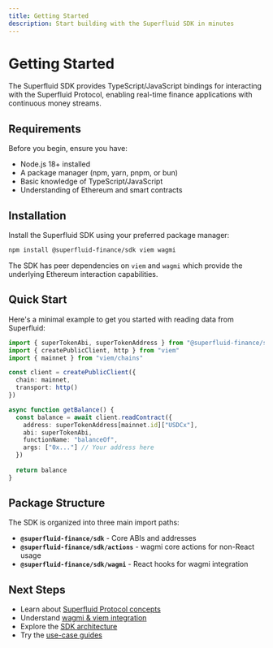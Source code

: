 ```yaml
---
title: Getting Started
description: Start building with the Superfluid SDK in minutes
---
```


# Getting Started

The Superfluid SDK provides TypeScript/JavaScript bindings for interacting with the Superfluid Protocol, enabling real-time finance applications with continuous money streams.

## Requirements

Before you begin, ensure you have:

- Node.js 18+ installed
- A package manager (npm, yarn, pnpm, or bun)
- Basic knowledge of TypeScript/JavaScript
- Understanding of Ethereum and smart contracts

## Installation

Install the Superfluid SDK using your preferred package manager:

```bash npm2yarn
npm install @superfluid-finance/sdk viem wagmi
```

The SDK has peer dependencies on `viem` and `wagmi` which provide the underlying Ethereum interaction capabilities.

## Quick Start

Here's a minimal example to get you started with reading data from Superfluid:

```ts twoslash
import { superTokenAbi, superTokenAddress } from "@superfluid-finance/sdk"
import { createPublicClient, http } from "viem"
import { mainnet } from "viem/chains"

const client = createPublicClient({
  chain: mainnet,
  transport: http()
})

async function getBalance() {
  const balance = await client.readContract({
    address: superTokenAddress[mainnet.id]["USDCx"],
    abi: superTokenAbi,
    functionName: "balanceOf",
    args: ["0x..."] // Your address here
  })
  
  return balance
}
```

## Package Structure

The SDK is organized into three main import paths:

- **`@superfluid-finance/sdk`** - Core ABIs and addresses
- **`@superfluid-finance/sdk/actions`** - wagmi core actions for non-React usage
- **`@superfluid-finance/sdk/wagmi`** - React hooks for wagmi integration

## Next Steps

- Learn about [Superfluid Protocol concepts](/docs/superfluid-protocol)
- Understand [wagmi & viem integration](/docs/wagmi-viem)
- Explore the [SDK architecture](/docs/architecture)
- Try the [use-case guides](/docs/use-cases/wrap-unwrap)